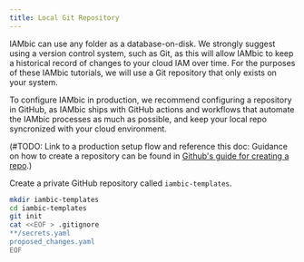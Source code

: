 ```yaml
---
title: Local Git Repository
---
```


IAMbic can use any folder as a database-on-disk. We strongly suggest using a version control system, such as Git, as this will allow IAMbic to keep a historical record of changes to your cloud IAM over time. For the purposes of these IAMbic tutorials, we will use a Git repository that only exists on your system. 

To configure IAMbic in production, we recommend configuring a repository in GitHub, as IAMbic ships with GitHub actions and workflows that automate the IAMbic processes as much as possible, and keep your local repo syncronized with your cloud environment.

(#TODO: Link to a production setup flow and reference this doc: Guidance on how to create a repository can be found in [Github&#39;s guide for creating a repo](https://docs.github.com/en/get-started/quickstart/create-a-repo).)

Create a private GitHub repository called `iambic-templates`.

```bash
mkdir iambic-templates
cd iambic-templates
git init
cat <<EOF > .gitignore
**/secrets.yaml
proposed_changes.yaml
EOF
```
